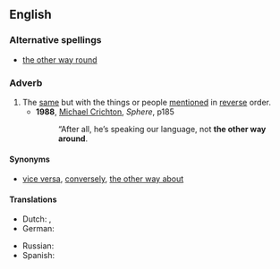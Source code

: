 ==English==

===Alternative spellings===
* [[the other way round]]

===Adverb===
{{en-adv|pos=the [[other]] [[way]] [[around]]|-}}

# The [[same]] but with the things or people [[mention]]ed in [[reverse]] order.
#* '''1988''', [[w:Michael Crichton|Michael Crichton]], ''Sphere'', p185
#*: “After all, he’s speaking our language, not '''the other way around'''.

====Synonyms====
* [[vice versa]], [[converse]]ly, [[the other way about]]

====Translations====
{{trans-top|same but with things reversed}}
* Dutch: {{t+|nl|omgekeerd}}, {{t+|nl|andersom}}
* German: {{t+|de|umgekehrt}}
{{trans-mid}}
* Russian: {{t+|ru|наоборот}}
* Spanish: {{t-|es|al revés}}
{{trans-bottom}}